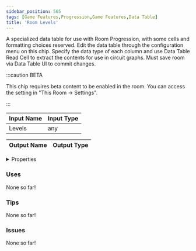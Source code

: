 ```yaml
---
sidebar_position: 565
tags: [Game Features,Progression,Game Features,Data Table]
title: 'Room Levels'
---
```


A specialized data table for use with Room Progression, with some cells and formatting choices reserved. Edit the data table through the configuration menu on this chip. Specify the data type of each column and use Data Table Read Cell to extract the contents for use in circuit graphs. Must save room via Data Table UI to commit changes.

:::caution BETA

This chip requires beta content to be enabled in the room. You can access the setting in "This Room -> Settings".

:::


<EsbSvg />

| Input Name | Input Type |
|-----------|-----------|
| Levels | any |

| Output Name | Output Type |
|-----------|-----------|


<details>
  <summary>Properties</summary>
  <div>
    <div>
    <table>
      <thead>
        <tr>
          <th>Is beta required?</th>
          <th>✅</th>
        </tr>
        <tr>
          <th>Is this chip a trolling risk?</th>
          <th>❌</th>
        </tr>
        <tr>
          <th>Is this chip a role assignment risk?</th>
          <th>❌</th>
        </tr>
        <tr>
          <th>Chip UUID</th>
          <th>a63f19b0-206f-4079-a5b0-4622619200a1</th>
        </tr>
      </thead>
    </table>
    </div>
  </div>
</details>

### Uses

None so far!

### Tips

None so far!

### Issues

None so far!
